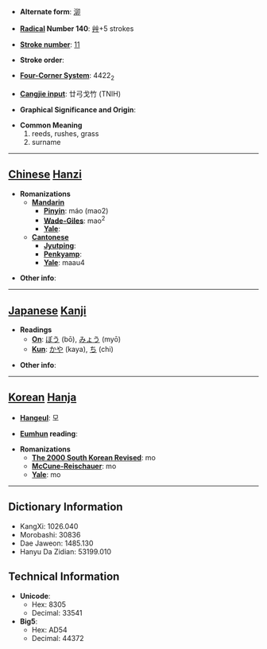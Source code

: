 * '''Alternate form''': [[泖]]

* '''[[Wiktionary:Chinese radical index| Radical]] Number 140''': [[Wiktionary:Chinese radical index 艸|艸]]+5 strokes

* '''[[Wiktionary:Chinese total strokes index|Stroke number]]''': [[Wiktionary:Chinese total strokes index 11|11]]

* '''Stroke order''': 

* '''[[Wiktionary:Chinese four corner index|Four-Corner System]]''': 4422<sub>2</sub>

* '''[[Wiktionary:Chinese Cangjie index|Cangjie input]]''': 廿弓戈竹 (TNIH)

* '''Graphical Significance and Origin''': 

* '''Common Meaning'''
*#reeds, rushes, grass
*# surname


----

== [[Chinese]] [[Hanzi]] ==

* '''Romanizations'''
** '''[[Mandarin]]'''
*** '''[[Pinyin]]''': máo (mao2)
*** '''[[Wade-Giles]]''': mao<sup>2</sup>
*** '''[[Yale]]''': 
** '''[[Cantonese]]'''
*** '''[[Jyutping]]''':
*** '''[[Penkyamp]]''': 
*** '''[[Yale]]''': maau4

* '''Other info''': 

----

== [[Japanese]] [[Kanji]] ==

* '''Readings'''
** '''[[On]]''': [[ぼう]] (bō), [[みょう]] (myō)
** '''[[Kun]]''': [[かや]] (kaya), [[ち]] (chi)

* '''Other info''':  

----

== [[Korean]] [[Hanja]] ==

* '''[[Hangeul]]''': 모

* '''[[Eumhun]] reading''': 

* '''Romanizations'''
** '''[[The 2000 South Korean Revised Romanization|The 2000 South Korean Revised]]''': mo
** '''[[McCune-Reischauer]]''': mo
** '''[[Yale]]''': mo

----

== Dictionary Information ==

* KangXi: 1026.040
* Morobashi: 30836
* Dae Jaweon: 1485.130
* Hanyu Da Zidian: 53199.010

== Technical Information ==

* '''Unicode''':
** Hex: 8305
** Decimal: 33541
* '''Big5''':
** Hex: AD54
** Decimal: 44372
